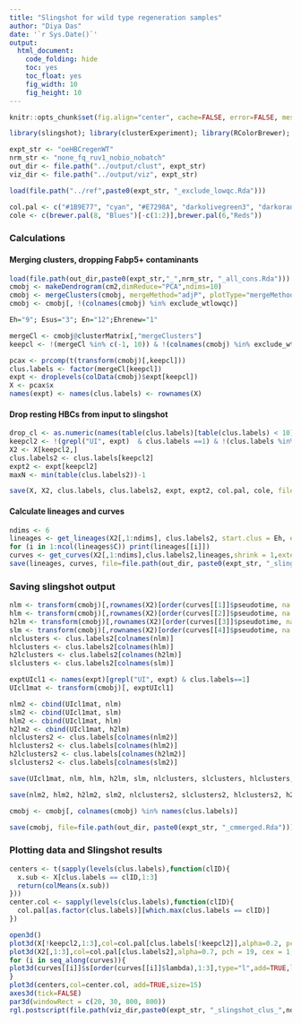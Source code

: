 ```yaml
---
title: "Slingshot for wild type regeneration samples"
author: "Diya Das"
date: '`r Sys.Date()`'
output:
  html_document:
    code_folding: hide
    toc: yes
    toc_float: yes
    fig_width: 10
    fig_height: 10
---
```


```r
knitr::opts_chunk$set(fig.align="center", cache=FALSE, error=FALSE, message=FALSE, warning=FALSE)

library(slingshot); library(clusterExperiment); library(RColorBrewer); library(rgl); library(rglwidget)
```
```r
expt_str <- "oeHBCregenWT"
nrm_str <- "none_fq_ruv1_nobio_nobatch"
out_dir <- file.path("../output/clust", expt_str)
viz_dir <- file.path("../output/viz", expt_str)

load(file.path("../ref",paste0(expt_str, "_exclude_lowqc.Rda")))

col.pal <- c("#1B9E77", "cyan", "#E7298A", "darkolivegreen3", "darkorange3", "#CCCCCC", "#6A3D9A", "#FCCDE5", "cornflowerblue", "#FFED6F","#FF7F00")
cole <- c(brewer.pal(8, "Blues")[-c(1:2)],brewer.pal(6,"Reds"))
```
### Calculations
#### Merging clusters, dropping Fabp5+ contaminants
```r
load(file.path(out_dir,paste0(expt_str,"_",nrm_str, "_all_cons.Rda")))
cmobj <- makeDendrogram(cm2,dimReduce="PCA",ndims=10)
cmobj <- mergeClusters(cmobj, mergeMethod="adjP", plotType="mergeMethod", cutoff=0.03)
cmobj <- cmobj[, !(colnames(cmobj) %in% exclude_wtlowqc)]

Eh="9"; Esus="3"; En="12";Ehrenew="1"

mergeCl <- cmobj@clusterMatrix[,"mergeClusters"]
keepcl <- !(mergeCl %in% c(-1, 10)) & !(colnames(cmobj) %in% exclude_wtlowqc) # cluster 10 contains Fabp5+ cells thought to be contaminants

pcax <- prcomp(t(transform(cmobj)[,keepcl]))
clus.labels <- factor(mergeCl[keepcl])
expt <- droplevels(colData(cmobj)$expt[keepcl])
X <- pcax$x
names(expt) <- names(clus.labels) <- rownames(X)
```
#### Drop resting HBCs from input to slingshot
```r
drop_cl <- as.numeric(names(table(clus.labels)[table(clus.labels) < 10]))
keepcl2 <- !(grepl("UI", expt)  & clus.labels ==1) & !(clus.labels %in% drop_cl)
X2 <- X[keepcl2,]
clus.labels2 <- clus.labels[keepcl2]
expt2 <- expt[keepcl2]
maxN <- min(table(clus.labels2))-1

save(X, X2, clus.labels, clus.labels2, expt, expt2, col.pal, cole, file=file.path(out_dir, paste0(expt_str,"_PCA.Rda")))
```

#### Calculate lineages and curves
```r
ndims <- 6
lineages <- get_lineages(X2[,1:ndims], clus.labels2, start.clus = Eh, end.clus = c(Esus, Ehrenew))
for (i in 1:ncol(lineages$C)) print(lineages[[i]])
curves <- get_curves(X2[,1:ndims],clus.labels2,lineages,shrink = 1,extend = "n")
save(lineages, curves, file=file.path(out_dir, paste0(expt_str, "_slingshot_out.Rda")))
```

### Saving slingshot output
```r

nlm <- transform(cmobj)[,rownames(X2)[order(curves[[1]]$pseudotime, na.last = NA)]]
hlm <- transform(cmobj)[,rownames(X2)[order(curves[[2]]$pseudotime, na.last = NA)]]
h2lm <- transform(cmobj)[,rownames(X2)[order(curves[[3]]$pseudotime, na.last = NA)]]
slm <- transform(cmobj)[,rownames(X2)[order(curves[[4]]$pseudotime, na.last = NA)]]
nlclusters <- clus.labels2[colnames(nlm)]
hlclusters <- clus.labels2[colnames(hlm)]
h2lclusters <- clus.labels2[colnames(h2lm)]
slclusters <- clus.labels2[colnames(slm)]

exptUIcl1 <- names(expt)[grepl("UI", expt) & clus.labels==1]
UIcl1mat <- transform(cmobj)[, exptUIcl1]

nlm2 <- cbind(UIcl1mat, nlm)
slm2 <- cbind(UIcl1mat, slm)
hlm2 <- cbind(UIcl1mat, hlm)
h2lm2 <- cbind(UIcl1mat, h2lm)
nlclusters2 <- clus.labels[colnames(nlm2)]
hlclusters2 <- clus.labels[colnames(hlm2)]
h2lclusters2 <- clus.labels[colnames(h2lm2)]
slclusters2 <- clus.labels[colnames(slm2)]

save(UIcl1mat, nlm, hlm, h2lm, slm, nlclusters, slclusters, hlclusters, h2lclusters, file=file.path(out_dir, paste0(expt_str, "_lineageData.Rda")))

save(nlm2, hlm2, h2lm2, slm2, nlclusters2, slclusters2, hlclusters2, h2lclusters2, file=file.path(out_dir, paste0(expt_str, "_lineageData2.Rda")))

cmobj <- cmobj[, colnames(cmobj) %in% names(clus.labels)]

save(cmobj, file=file.path(out_dir, paste0(expt_str, "_cmmerged.Rda")))
```

### Plotting data and Slingshot results
```r
centers <- t(sapply(levels(clus.labels),function(clID){
  x.sub <- X[clus.labels == clID,1:3]
  return(colMeans(x.sub))
}))
center.col <- sapply(levels(clus.labels),function(clID){
  col.pal[as.factor(clus.labels)][which.max(clus.labels == clID)]
})

open3d() 
plot3d(X[!keepcl2,1:3],col=col.pal[clus.labels[!keepcl2]],alpha=0.2, pch = 19, cex = 1, size=4, xlab="PC 1", ylab="PC 2", zlab="PC 3", aspect="iso", box=FALSE, axes=FALSE)
plot3d(X2[,1:3],col=col.pal[clus.labels2],alpha=0.7, pch = 19, cex = 1, size=4, add=TRUE)
for (i in seq_along(curves)){
plot3d(curves[[i]]$s[order(curves[[i]]$lambda),1:3],type="l",add=TRUE,lwd=2,col=col.pal[which.max(tail(lineages[[i]],1)==levels(clus.labels))])
}
plot3d(centers,col=center.col, add=TRUE,size=15)
axes3d(tick=FALSE)
par3d(windowRect = c(20, 30, 800, 800))
rgl.postscript(file.path(viz_dir,paste0(expt_str, "_slingshot_clus_",ndims,"_",Sys.Date(), ".svg")), fmt="svg")
```